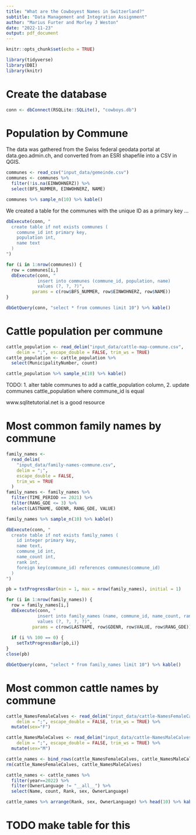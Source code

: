 ```yaml
---
title: "What are the Cowboyest Names in Switzerland?"
subtitle: "Data Management and Integration Assignment"
author: "Marius Furter and Morley J Weston"
date: "2022-11-23"
output: pdf_document
---
```


```r
knitr::opts_chunk$set(echo = TRUE)
```

```r
library(tidyverse)
library(DBI)
library(knitr)
```

# Create the database
```r
conn <- dbConnect(RSQLite::SQLite(), "cowboys.db")
```

# Population by Commune

The data was gathered from the Swiss federal geodata portal at data.geo.admin.ch,
and converted from an ESRI shapefile into a CSV in QGIS.
```r
communes <- read_csv("input_data/gemeinde.csv")
communes <- communes %>% 
  filter(!is.na(EINWOHNERZ)) %>%
  select(BFS_NUMMER, EINWOHNERZ, NAME)

communes %>% sample_n(10) %>% kable()
```

We created a table for the communes with the unique ID as a primary key ...
```r
dbExecute(conn, "
  create table if not exists communes (
    commune_id int primary key,
    population int,
    name text
  )          
")
```

```r
for (i in 1:nrow(communes)) {
  row = communes[i,]
  dbExecute(conn, "
            insert into communes (commune_id, population, name)
            values (?, ?, ?)",
          params = c(row$BFS_NUMMER, row$EINWOHNERZ, row$NAME))
}
```

```r
dbGetQuery(conn, "select * from communes limit 10") %>% kable()
```



# Cattle population per commune
```r
cattle_population <- read_delim("input_data/cattle-map-commune.csv", 
    delim = ";", escape_double = FALSE, trim_ws = TRUE)
cattle_population <- cattle_population %>% 
  select(MunicipalityNumber, count)

cattle_population %>% sample_n(10) %>% kable()
```






TODO: 
1. alter table communes to add a cattle_population column, 
2. update communes cattle_population where commune_id is equal

www.sqlitetutorial.net is a good resource




# Most common family names by commune
```r
family_names <-
  read_delim(
    "input_data/family-names-commune.csv",
    delim = ";",
    escape_double = FALSE,
    trim_ws = TRUE
  )
family_names <- family_names %>% 
  filter(TIME_PERIOD == 2021) %>% 
  filter(RANG_GDE <= 3) %>% 
  select(LASTNAME, GDENR, RANG_GDE, VALUE)

family_names %>% sample_n(10) %>% kable()
```

```r
dbExecute(conn, "
  create table if not exists family_names (
    id integer primary key,
    name text,
    commune_id int,
    name_count int,
    rank int,
    foreign key(commune_id) references communes(commune_id)
  )          
")
```


```r
pb = txtProgressBar(min = 1, max = nrow(family_names), initial = 1) 

for (i in 1:nrow(family_names)) {
  row = family_names[i,]
  dbExecute(conn, "
            insert into family_names (name, commune_id, name_count, rank)
            values (?, ?, ?, ?)",
          params = c(row$LASTNAME, row$GDENR, row$VALUE, row$RANG_GDE))
  
  if (i %% 100 == 0) {
    setTxtProgressBar(pb,i)} 
}
close(pb)
```

```r
dbGetQuery(conn, "select * from family_names limit 10") %>% kable()
```

# Most common cattle names by commune
```r
cattle_NamesFemaleCalves <- read_delim("input_data/cattle-NamesFemaleCalves.csv", 
    delim = ";", escape_double = FALSE, trim_ws = TRUE) %>%
  mutate(sex="F")

cattle_NamesMaleCalves <- read_delim("input_data/cattle-NamesMaleCalves.csv", 
    delim = ";", escape_double = FALSE, trim_ws = TRUE) %>% 
  mutate(sex="M")

cattle_names <- bind_rows(cattle_NamesFemaleCalves, cattle_NamesMaleCalves)
rm(cattle_NamesFemaleCalves, cattle_NamesMaleCalves)

cattle_names <- cattle_names %>% 
  filter(year==2022) %>% 
  filter(OwnerLanguage != "__all__") %>% 
  select(Name, count, Rank, sex, OwnerLanguage)

cattle_names %>% arrange(Rank, sex, OwnerLanguage) %>% head(10) %>% kable()
```






# TODO make table for this






